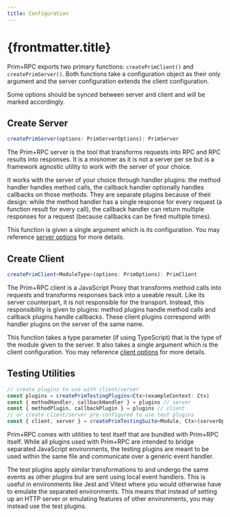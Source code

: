 ```yaml
---
title: Configuration
---
```


# {frontmatter.title}


Prim+RPC exports two primary functions: `createPrimClient()` and `createPrimServer()`. Both functions take a
configuration object as their only argument and the server configuration extends the client configuration.

Some options should be synced between server and client and will be marked accordingly.

## <Icon name="ph:function-bold"/> Create Server

<CodeFile>

```ts
createPrimServer(options: PrimServerOptions): PrimServer
```

</CodeFile>

The Prim+RPC server is the tool that transforms requests into RPC and RPC results into responses. It is a misnomer as it
is not a server per se but is a framework agnostic utility to work with the server of your choice.

It works with the server of your choice through handler plugins: the method handler handles method calls, the callback
handler optionally handles callbacks on those methods. They are separate plugins because of their design: while the
method handler has a single response for every request (a function result for every call), the callback handler can
return multiple responses for a request (because callbacks can be fired multiple times).

This function is given a single argument which is its configuration. You may reference
[server options](/docs/reference/config/server) for more details.

## <Icon name="ph:function-bold"/> Create Client

<CodeFile>

```ts
createPrimClient<ModuleType>(options: PrimOptions): PrimClient
```

</CodeFile>

The Prim+RPC client is a JavaScript Proxy that transforms method calls into requests and transforms responses back into
a useable result. Like its server counterpart, it is not responsible for the transport. Instead, this responsibility is
given to plugins: method plugins handle method calls and callback plugins handle callbacks. These client plugins
correspond with handler plugins on the server of the same name.

This function takes a type parameter (if using TypeScript) that is the type of the module given to the server. It also
takes a single argument which is the client configuration. You may reference
[client options](/docs/reference/config/client) for more details.

## <Icon name="ph:brackets-curly-bold"/> Testing Utilities

<CodeFile>

```ts
// create plugins to use with client/server
const plugins = createPrimTestingPlugins<Ctx>(exampleContext: Ctx)
const { methodHandler, callbackHandler } = plugins // server
const { methodPlugin, callbackPlugin } = plugins // client
// or create client/server pre-configured to use test plugins
const { client, server } = createPrimTestingSuite<Module, Ctx>(serverOpts: PrimOptions, clientOpts: PrimServerOptions, exampleContext: Ctx)
```

</CodeFile>

Prim+RPC comes with utilities to test itself that are bundled with Prim+RPC itself. While all plugins used with Prim+RPC
are intended to bridge separated JavaScript environments, the testing plugins are meant to be used within the same file
and communicate over a generic event handler.

The test plugins apply similar transformations to and undergo the same events as other plugins but are sent using local
event handlers. This is useful in environments like Jest and Vitest where you would otherwise have to emulate the
separated environments. This means that instead of setting up an HTTP server or emulating features of other
environments, you may instead use the test plugins.
